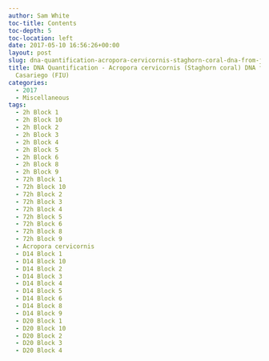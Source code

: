 ```yaml
---
author: Sam White
toc-title: Contents
toc-depth: 5
toc-location: left
date: 2017-05-10 16:56:26+00:00
layout: post
slug: dna-quantification-acropora-cervicornis-staghorn-coral-dna-from-javier-casariego-fiu
title: DNA Quantification - Acropora cervicornis (Staghorn coral) DNA from Javier
  Casariego (FIU)
categories:
  - 2017
  - Miscellaneous
tags:
  - 2h Block 1
  - 2h Block 10
  - 2h Block 2
  - 2h Block 3
  - 2h Block 4
  - 2h Block 5
  - 2h Block 6
  - 2h Block 8
  - 2h Block 9
  - 72h Block 1
  - 72h Block 10
  - 72h Block 2
  - 72h Block 3
  - 72h Block 4
  - 72h Block 5
  - 72h Block 6
  - 72h Block 8
  - 72h Block 9
  - Acropora cervicornis
  - D14 Block 1
  - D14 Block 10
  - D14 Block 2
  - D14 Block 3
  - D14 Block 4
  - D14 Block 5
  - D14 Block 6
  - D14 Block 8
  - D14 Block 9
  - D20 Block 1
  - D20 Block 10
  - D20 Block 2
  - D20 Block 3
  - D20 Block 4
  - D20 Block 5
  - D20 Block 6
  - D20 Block 8
  - D20 Block 9
  - D27 Block 1
  - D27 Block 10
  - D27 Block 2
  - D27 Block 3
  - D27 Block 4
  - D27 Block 5
  - D27 Block 6
  - D27 Block 8
  - D27 Block 9
  - D35 Block 1
  - D35 Block 2
  - D35 Block 3
  - D35 Block 4
  - D35 Block 5
  - D35 Block 6
  - D35 Block 8
  - D35 Block 9
  - D7 Block 1
  - D7 Block 10
  - D7 Block 2
  - D7 Block 3
  - D7 Block 4
  - D7 Block 5
  - D7 Block 6
  - D7 Block 8
  - D7 Block 9
  - DNA Quantification
  - Qubit 3.0
  - Qubit dsDNA BR
  - Staghorn coral
---
```


[DNA samples received yesterday](https://robertslab.github.io/sams-notebook/posts/2017/2017-05-09-samples-received-acropora-cervicornis-staghorn-coral-dna-from-javier-casariego-fiu/) were quantified using the Roberts Lab Qubit 3.0 to improve quantification accuracy (samples provided by Javier were quantified via NanoDrop, which generally overestimates DNA concentration) prior to performing methylation assessment./

Quantification was performed using the dsDNA Broad Range Kit.

Used 1uL of each sample.

Results:

Three samples are too dilute for immediate use in the MethylFlash Methylated DNA Quantification Kit (Colorimetric) - max sample volume is 8uL. Will have to concentrate them (will likely use SpeedVac to prevent sample loss).

Values were added to the spreadsheet provided by Javier (Google Sheet): [A.cervicornis_DNA_Extractions(May_2017).xlsx](https://docs.google.com/spreadsheets/d/1VOZI7LkzBx6tm0RsQQicRNOCKMf83wZb4CMWcdukXgQ/edit?usp=sharing)

Qubit output file (Google Sheet): [20170510_qubit_A_cervicornis_DNA](https://docs.google.com/spreadsheets/d/1p0S4fUjKqjbvP_GozzCEfxc_y7oah2rmYy0YqFNofxs/edit?usp=sharing)


